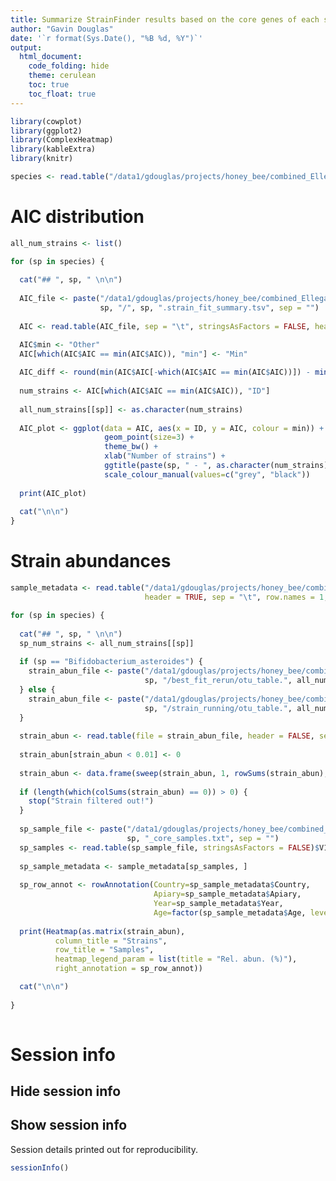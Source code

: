```yaml
---
title: Summarize StrainFinder results based on the core genes of each species.
author: "Gavin Douglas"
date: '`r format(Sys.Date(), "%B %d, %Y")`'
output:
  html_document:
    code_folding: hide
    theme: cerulean
    toc: true
    toc_float: true
---
```


```r
library(cowplot)
library(ggplot2)
library(ComplexHeatmap)
library(kableExtra)
library(knitr)
```

```r
species <- read.table("/data1/gdouglas/projects/honey_bee/combined_Ellegaard.2019.2020/mapfiles/species_present.txt", stringsAsFactors = FALSE)$V1
```   

# AIC distribution {.tabset}

```r
all_num_strains <- list()

for (sp in species) {
  
  cat("## ", sp, " \n\n")
  
  AIC_file <- paste("/data1/gdouglas/projects/honey_bee/combined_Ellegaard.2019.2020/StrainFinder_running/core_gene_output/",
                    sp, "/", sp, ".strain_fit_summary.tsv", sep = "")
  
  AIC <- read.table(AIC_file, sep = "\t", stringsAsFactors = FALSE, header = TRUE)

  AIC$min <- "Other"
  AIC[which(AIC$AIC == min(AIC$AIC)), "min"] <- "Min"
  
  AIC_diff <- round(min(AIC$AIC[-which(AIC$AIC == min(AIC$AIC))]) - min(AIC$AIC), 2)
  
  num_strains <- AIC[which(AIC$AIC == min(AIC$AIC)), "ID"]
  
  all_num_strains[[sp]] <- as.character(num_strains)
  
  AIC_plot <- ggplot(data = AIC, aes(x = ID, y = AIC, colour = min)) +
                     geom_point(size=3) +
                     theme_bw() +
                     xlab("Number of strains") +
                     ggtitle(paste(sp, " - ", as.character(num_strains), " - AIC diff. of ", as.character(AIC_diff), sep = "")) +
                     scale_colour_manual(values=c("grey", "black"))
  
  print(AIC_plot)
  
  cat("\n\n")
}
```


# Strain abundances {.tabset}

```r
sample_metadata <- read.table("/data1/gdouglas/projects/honey_bee/combined_Ellegaard.2019.2020/mapfiles/Ellegaard.2019.2020_metadata.tsv",
                              header = TRUE, sep = "\t", row.names = 1, stringsAsFactors = FALSE)
```

```r
for (sp in species) {
  
  cat("## ", sp, " \n\n")
  sp_num_strains <- all_num_strains[[sp]]
  
  if (sp == "Bifidobacterium_asteroides") {
    strain_abun_file <- paste("/data1/gdouglas/projects/honey_bee/combined_Ellegaard.2019.2020/StrainFinder_running/core_gene_output/",
                              sp, "/best_fit_rerun/otu_table.", all_num_strains[[sp]], ".txt", sep = "")
  } else {
    strain_abun_file <- paste("/data1/gdouglas/projects/honey_bee/combined_Ellegaard.2019.2020/StrainFinder_running/core_gene_output/",
                              sp, "/strain_running/otu_table.", all_num_strains[[sp]], ".txt", sep = "")
  }
  
  strain_abun <- read.table(file = strain_abun_file, header = FALSE, sep = "\t", skip = 1)
  
  strain_abun[strain_abun < 0.01] <- 0
  
  strain_abun <- data.frame(sweep(strain_abun, 1, rowSums(strain_abun), '/')) * 100
  
  if (length(which(colSums(strain_abun) == 0)) > 0) {
    stop("Strain filtered out!") 
  }
  
  sp_sample_file <- paste("/data1/gdouglas/projects/honey_bee/combined_Ellegaard.2019.2020/StrainFinder_running/core_gene_input/prepped_input/",
                          sp, "_core_samples.txt", sep = "")
  sp_samples <- read.table(sp_sample_file, stringsAsFactors = FALSE)$V1
  
  sp_sample_metadata <- sample_metadata[sp_samples, ]
    
  sp_row_annot <- rowAnnotation(Country=sp_sample_metadata$Country,
                                Apiary=sp_sample_metadata$Apiary,
                                Year=sp_sample_metadata$Year,
                                Age=factor(sp_sample_metadata$Age, levels = c("Young", "Middle-aged", "Old")))
  
  print(Heatmap(as.matrix(strain_abun),
          column_title = "Strains",
          row_title = "Samples",
          heatmap_legend_param = list(title = "Rel. abun. (%)"),
          right_annotation = sp_row_annot))

  cat("\n\n")
  
}
        
```


# Session info {.tabset}

## Hide session info

## Show session info

Session details printed out for reproducibility.

```r
sessionInfo()
```
